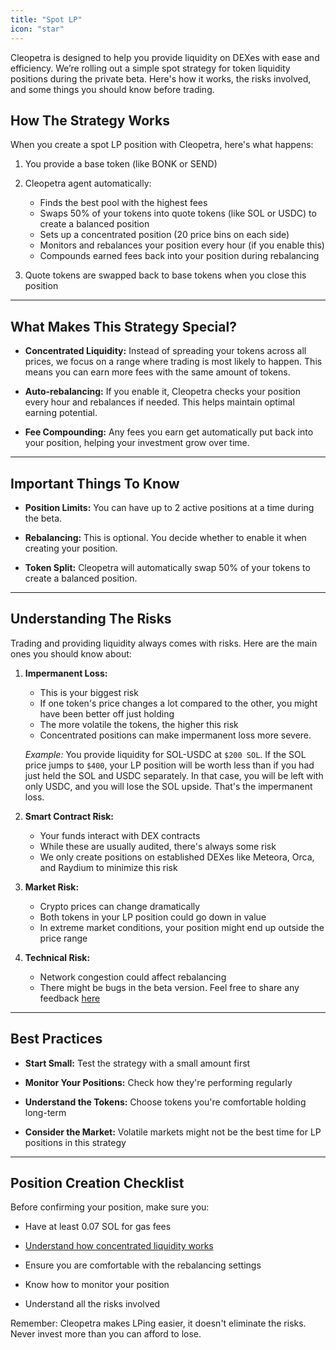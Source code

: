 ```yaml
---
title: "Spot LP"
icon: "star"
---
```


Cleopetra is designed to help you provide liquidity on DEXes with ease and efficiency. We’re rolling out a simple spot strategy for token liquidity positions during the private beta. Here's how it works, the risks involved, and some things you should know before trading.

## How The Strategy Works

When you create a spot LP position with Cleopetra, here's what happens:

1. You provide a base token (like BONK or SEND)

2. Cleopetra agent automatically:

   - Finds the best pool with the highest fees
   - Swaps 50% of your tokens into quote tokens (like SOL or USDC) to create a balanced position
   - Sets up a concentrated position (20 price bins on each side)
   - Monitors and rebalances your position every hour (if you enable this)
   - Compounds earned fees back into your position during rebalancing

3. Quote tokens are swapped back to base tokens when you close this position

---

## What Makes This Strategy Special?

- **Concentrated Liquidity:** Instead of spreading your tokens across all prices, we focus on a range where trading is most likely to happen. This means you can earn more fees with the same amount of tokens.

- **Auto-rebalancing:** If you enable it, Cleopetra checks your position every hour and rebalances if needed. This helps maintain optimal earning potential.

- **Fee Compounding:** Any fees you earn get automatically put back into your position, helping your investment grow over time.

---

## Important Things To Know

- **Position Limits:** You can have up to 2 active positions at a time during the beta.

- **Rebalancing:** This is optional. You decide whether to enable it when creating your position.

- **Token Split:** Cleopetra will automatically swap 50% of your tokens to create a balanced position.

---

## Understanding The Risks

Trading and providing liquidity always comes with risks. Here are the main ones you should know about:

1. **Impermanent Loss:**

   - This is your biggest risk
   - If one token's price changes a lot compared to the other, you might have been better off just holding
   - The more volatile the tokens, the higher this risk
   - Concentrated positions can make impermanent loss more severe.

   _Example:_ You provide liquidity for SOL-USDC at `$200 SOL`. If the SOL price jumps to `$400`, your LP position will be worth less than if you had just held the SOL and USDC separately. In that case, you will be left with only USDC, and you will lose the SOL upside. That's the impermanent loss.

2. **Smart Contract Risk:**

   - Your funds interact with DEX contracts
   - While these are usually audited, there's always some risk
   - We only create positions on established DEXes like Meteora, Orca, and Raydium to minimize this risk

3. **Market Risk:**

   - Crypto prices can change dramatically
   - Both tokens in your LP position could go down in value
   - In extreme market conditions, your position might end up outside the price range

4. **Technical Risk:**

   - Network congestion could affect rebalancing
   - There might be bugs in the beta version. Feel free to share any feedback [here](https://t.me/cleopetra_bot)

---

## Best Practices

- **Start Small:** Test the strategy with a small amount first

- **Monitor Your Positions:** Check how they're performing regularly

- **Understand the Tokens:** Choose tokens you're comfortable holding long-term

- **Consider the Market:** Volatile markets might not be the best time for LP positions in this strategy

---

## Position Creation Checklist

Before confirming your position, make sure you:

- Have at least 0.07 SOL for gas fees

- [Understand how concentrated liquidity works](https://docs.uniswap.org/concepts/protocol/concentrated-liquidity)

- Ensure you are comfortable with the rebalancing settings

- Know how to monitor your position

- Understand all the risks involved


<Note>

Remember: Cleopetra makes LPing easier, it doesn't eliminate the risks. Never invest more than you can afford to lose.

</Note>
